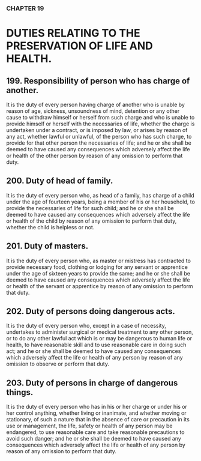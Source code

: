 ### CHAPTER 19

# DUTIES RELATING TO THE PRESERVATION OF LIFE AND HEALTH.

## 199. Responsibility of person who has charge of another.
It is the duty of every person having charge of another who is unable by
reason of age, sickness, unsoundness of mind, detention or any other cause
to withdraw himself or herself from such charge and who is unable to provide
himself or herself with the necessaries of life, whether the charge is
undertaken under a contract, or is imposed by law, or arises by reason of any
act, whether lawful or unlawful, of the person who has such charge, to
provide for that other person the necessaries of life; and he or she shall be
deemed to have caused any consequences which adversely affect the life or
health of the other person by reason of any omission to perform that duty.

## 200. Duty of head of family.
It is the duty of every person who, as head of a family, has charge of a child
under the age of fourteen years, being a member of his or her household, to
provide the necessaries of life for such child; and he or she shall be deemed
to have caused any consequences which adversely affect the life or health of
the child by reason of any omission to perform that duty, whether the child
is helpless or not.

## 201. Duty of masters.
It is the duty of every person who, as master or mistress has contracted to
provide necessary food, clothing or lodging for any servant or apprentice
under the age of sixteen years to provide the same; and he or she shall be
deemed to have caused any consequences which adversely affect the life or
health of the servant or apprentice by reason of any omission to perform that
duty.

## 202. Duty of persons doing dangerous acts.
It is the duty of every person who, except in a case of necessity, undertakes
to administer surgical or medical treatment to any other person, or to do any
other lawful act which is or may be dangerous to human life or health, to
have reasonable skill and to use reasonable care in doing such act; and he or
she shall be deemed to have caused any consequences which adversely affect
the life or health of any person by reason of any omission to observe or
perform that duty.

## 203. Duty of persons in charge of dangerous things.
It is the duty of every person who has in his or her charge or under his or her
control anything, whether living or inanimate, and whether moving or
stationary, of such a nature that in the absence of care or precaution in its use
or management, the life, safety or health of any person may be endangered,
to use reasonable care and take reasonable precautions to avoid such danger;
and he or she shall be deemed to have caused any consequences which
adversely affect the life or health of any person by reason of any omission to
perform that duty.